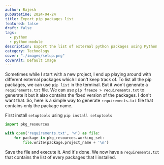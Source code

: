 ```yaml
---
author: Rajesh
pubDatetime: 2024-04-24
title: Export pip packages list
featured: false
draft: false
tags:
  - python
  - python-module
description: Export the list of external python packages using Python
category: Technology
cover: "./images/setup.png"
coverAlt: Default image
---
```



Sometimes while I start with a new project, I end up playing around with different external packages which I don't keep track of. To list all the pip packages, we can use `pip list` in the terminal. But it won't generate a `requirements.txt` file. We can use `pip freeze > requirements.txt` to generate it but it also contains the fixed version of the packages. I don't want that. So, here is a simple way to generate `requirements.txt` file that contains only the package name.

First install `setuptools` using `pip install setuptools`

```python
import pkg_resources

with open('requirements.txt', 'w') as file:
    for package in pkg_resources.working_set:
        file.write(package.project_name + '\n')
```

Save the file and execute it. And it's done. We now have a `requirements.txt` that contains the list of every packages that I installed.
